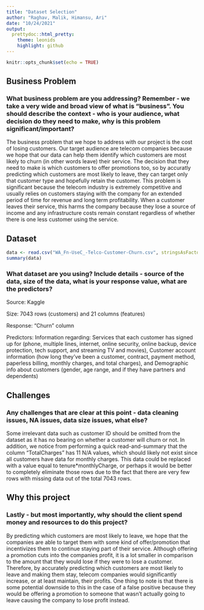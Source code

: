 ---
title: "Dataset Selection"
author: "Raghav, Malik, Himansu, Ari"
date: "10/24/2021"
output: 
  prettydoc::html_pretty:
    theme: leonids
    highlight: github
---

```{r setup, include=FALSE}
knitr::opts_chunk$set(echo = TRUE)
```

## Business Problem

### What business problem are you addressing? Remember - we take a very wide and broad view of what is "business". You should describe the context - who is your audience, what decision do they need to make, why is this problem significant/important?
    
The business problem that we hope to address with our project is the cost of losing customers. Our target audience are telecom companies because we hope that our data can help them identify which customers are most likely to churn (in other words leave) their service. The decision that they need to make is which customers to offer promotions too, so by accuratly predicting which customers are most likely to leave, they can target only that customer type and hopefully retain the customer. This problem is significant because the telecom industry is extremely competitive and usually relies on customers staying with the company for an extended period of time for revenue and long term profitability. When a customer leaves their service, this harms the company because they lose a source of income and any infrastructure costs remain constant regardless of whether there is one less customer using the service. 
    

    

## Dataset
```{r}
data <- read.csv("WA_Fn-UseC_-Telco-Customer-Churn.csv", stringsAsFactors = TRUE)
summary(data)
```


### What dataset are you using? Include details - source of the data, size of the data, what is your response value, what are the predictors?

Source: Kaggle
    
Size: 7043 rows (customers) and 21 columns (features)
    
Response: "Churn" column
    
Predictors: Information regarding: Services that each customer has signed up for (phone, multiple lines,           internet, online security, online backup, device protection, tech support, and streaming TV and movies),           Customer account information (how long they’ve been a customer, contract, payment method, paperless billing,       monthly charges, and total charges), and  Demographic info about customers (gender, age range, and if they have partners and dependents)

## Challenges

### Any challenges that are clear at this point - data cleaning issues, NA issues, data size issues, what else?
    
Some irrelevant data such as customer ID should be omitted from the dataset as it has no bearing on whether a customer will churn or not. In addition, we notice from performing a quick read-and-summary that the column "TotalCharges" has 11 N/A values, which should likely not exist since all customers have data for monthly charges. This data could be replaced with a value equal to tenure*monthlyCharge, or perhaps it would be better to completely eliminate those rows due to the fact that there are very few rows with missing data out of the total 7043 rows.


## Why this project

### Lastly - but most importantly, why should the client spend money and resources to do this project?

By predicting which customers are most likely to leave, we hope that the companies are able to target them with some kind of offer/promotion that incentivizes them to continue staying part of their service. Although offering a promotion cuts into the companies profit, it is a lot smaller in comparison to the amount that they would lose if they were to lose a customer. Therefore, by accurately predicting which customers are most likely to leave and making them stay, telecom companies would significantly increase, or at least maintain, their profits. One thing to note is that there is some potential downside to this in the case of a false positive because they would be offering a promotion to someone that wasn't actually going to leave causing the company to lose profit instead.
